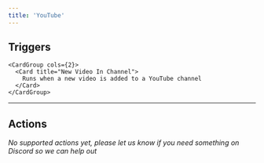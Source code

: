 ```yaml
---
title: 'YouTube'
---
```


## Triggers


    <CardGroup cols={2}>
      <Card title="New Video In Channel">
        Runs when a new video is added to a YouTube channel
      </Card>
    </CardGroup>
  

---

## Actions

*No supported actions yet, please let us know if you need something on Discord so we can help out* 


